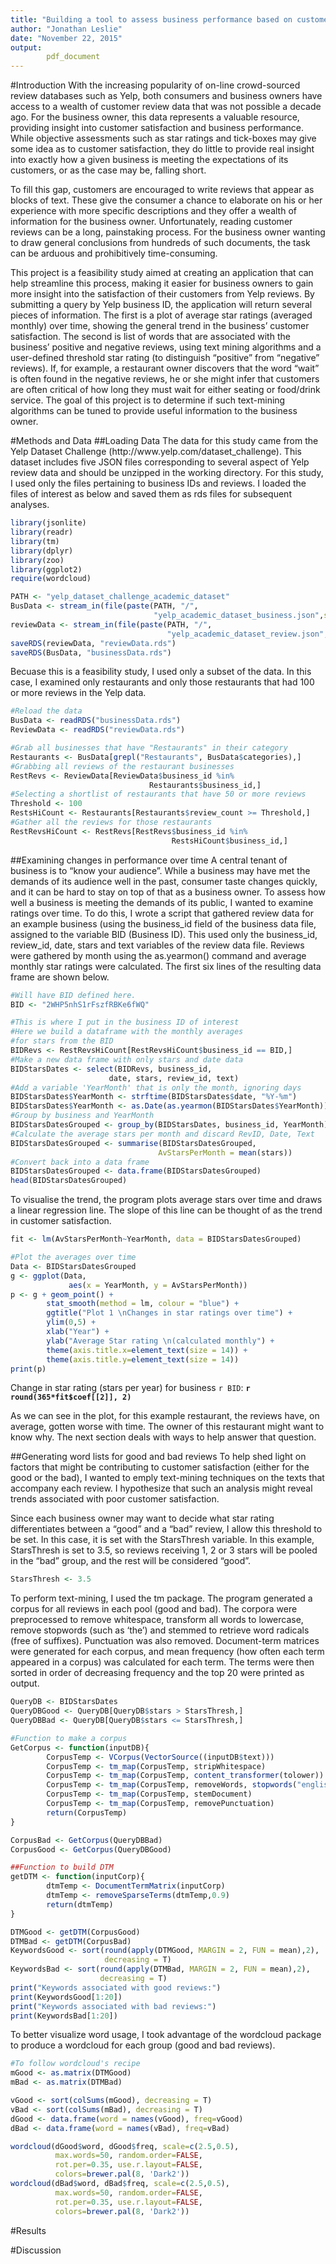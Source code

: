 ```yaml
---
title: "Building a tool to assess business performance based on customer reviews"
author: "Jonathan Leslie"
date: "November 22, 2015"
output: 
        pdf_document
---
```


#Introduction
With the increasing popularity of on-line crowd-sourced review databases such as Yelp, both consumers and business owners have access to a wealth of customer review data that was not possible a decade ago. For the business owner, this data represents a valuable resource, providing insight into customer satisfaction and business performance. While objective assessments such as star ratings and tick-boxes may give some idea as to customer satisfaction, they do little to provide real insight into exactly how a given business is meeting the expectations of its customers, or as the case may be, falling short. 

To fill this gap, customers are encouraged to write reviews that appear as blocks of text. These give the consumer a chance to elaborate on his or her experience with more specific descriptions and they offer a wealth of information for the business owner. Unfortunately, reading customer reviews can be a long, painstaking process. For the business owner wanting to draw general conclusions from hundreds of such documents, the task can be arduous and prohibitively time-consuming. 

This project is a feasibility study aimed at creating an application that can help streamline this process, making it easier for business owners to gain more insight into the satisfaction of their customers from Yelp reviews. By submitting a query by Yelp business ID, the application will return several pieces of information. The first is a plot of average star ratings (averaged monthly) over time, showing the general trend in the business’ customer satisfaction. The second is list of words that are associated with the business’ positive and negative reviews, using text mining algorithms and a user-defined threshold star rating (to distinguish “positive” from “negative” reviews). If, for example, a restaurant owner discovers that the word “wait” is often found in the negative reviews, he or she might infer that customers are often critical of how long they must wait for either seating or food/drink service. The goal of this project is to determine if such text-mining algorithms can be tuned to provide useful information to the business owner.

#Methods and Data
##Loading Data
The data for this study came from the Yelp Dataset Challenge (http://www.yelp.com/dataset_challenge). This dataset includes five JSON files corresponding to several aspect of Yelp review data and should be unzipped in the working directory. For this study, I used only the files pertaining to business IDs and reviews. I loaded the files of interest as below and saved them as rds files for subsequent analyses.
```r
library(jsonlite)
library(readr)
library(tm)
library(dplyr)
library(zoo)
library(ggplot2)
require(wordcloud)
```
```r
PATH <- "yelp_dataset_challenge_academic_dataset"
BusData <- stream_in(file(paste(PATH, "/",
                                "yelp_academic_dataset_business.json",sep = "")))
reviewData <- stream_in(file(paste(PATH, "/", 
                                   "yelp_academic_dataset_review.json", sep = "")))
saveRDS(reviewData, "reviewData.rds")
saveRDS(BusData, "businessData.rds")
```

Becuase this is a feasibility study, I used only a subset of the data. In this case, I examined only restaurants and only those restaurants that had 100 or more reviews in the Yelp data. 
```r
#Reload the data
BusData <- readRDS("businessData.rds")
ReviewData <- readRDS("reviewData.rds")

#Grab all businesses that have "Restaurants" in their category
Restaurants <- BusData[grepl("Restaurants", BusData$categories),]
#Grabbing all reviews of the restaurant businesses
RestRevs <- ReviewData[ReviewData$business_id %in% 
                               Restaurants$business_id,]
#Selecting a shortlist of restaurants that have 50 or more reviews
Threshold <- 100
RestsHiCount <- Restaurants[Restaurants$review_count >= Threshold,]
#Gather all the reviews for those restaurants
RestRevsHiCount <- RestRevs[RestRevs$business_id %in%
                                    RestsHiCount$business_id,]
```

##Examining changes in performance over time
A central tenant of business is to “know your audience”. While a business may have met the demands of its audience well in the past, consumer taste changes quickly, and it can be hard to stay on top of that as a business owner. To assess how well a business is meeting the demands of its public, I wanted to examine ratings over time. To do this, I wrote a script that gathered review data for an example business (using the business_id field of the business data file, assigned to the variable BID (Business ID). This used only the business_id, review_id, date, stars and text variables of the review data file. Reviews were gathered by month using the as.yearmon() command and average monthly star ratings were calculated. The first six lines of the resulting data frame are shown below.

```r
#Will have BID defined here.
BID <- "2WHP5nhS1rFszfRBKe6fWQ" 

#This is where I put in the business ID of interest
#Here we build a dataframe with the monthly averages
#for stars from the BID
BIDRevs <- RestRevsHiCount[RestRevsHiCount$business_id == BID,]
#Make a new data frame with only stars and date data
BIDStarsDates <- select(BIDRevs, business_id, 
                      date, stars, review_id, text)
#Add a variable 'YearMonth' that is only the month, ignoring days
BIDStarsDates$YearMonth <- strftime(BIDStarsDates$date, "%Y-%m")
BIDStarsDates$YearMonth <- as.Date(as.yearmon(BIDStarsDates$YearMonth))
#Group by business and YearMonth
BIDStarsDatesGrouped <- group_by(BIDStarsDates, business_id, YearMonth)
#Calculate the average stars per month and discard RevID, Date, Text
BIDStarsDatesGrouped <- summarise(BIDStarsDatesGrouped, 
                                 AvStarsPerMonth = mean(stars))
#Convert back into a data frame
BIDStarsDatesGrouped <- data.frame(BIDStarsDatesGrouped)
head(BIDStarsDatesGrouped)
```

To visualise the trend, the program plots average stars over time and draws a linear regression line. The slope of this line can be thought of as the trend in customer satisfaction.
```r
fit <- lm(AvStarsPerMonth~YearMonth, data = BIDStarsDatesGrouped)
```
```r
#Plot the averages over time
Data <- BIDStarsDatesGrouped
g <- ggplot(Data, 
             aes(x = YearMonth, y = AvStarsPerMonth))
p <- g + geom_point() + 
        stat_smooth(method = lm, colour = "blue") +
        ggtitle("Plot 1 \nChanges in star ratings over time") +
        ylim(0,5) +
        xlab("Year") +
        ylab("Average Star rating \n(calculated monthly") +
        theme(axis.title.x=element_text(size = 14)) +
        theme(axis.title.y=element_text(size = 14))
print(p)
```

Change in star rating (stars per year) for business `r BID`:  __`r round(365*fit$coef[[2]], 2)`__

As we can see in the plot, for this example restaurant, the reviews have, on average, gotten worse with time. The owner of this restaurant might want to know why. The next section deals with ways to help answer that question.

##Generating word lists for good and bad reviews
To help shed light on factors that might be contributing to customer satisfaction (either for the good or the bad), I wanted to emply text-mining techniques on the texts that accompany each review. I hypothesize that such an analysis might reveal trends associated with poor customer satisfaction.

Since each business owner may want to decide what star rating differentiates between a "good" and a "bad" review, I allow this threshold to be set. In this case, it is set with the StarsThresh variable. In this example, StarsThresh is set to 3.5, so reviews receiving 1, 2 or 3 stars will be pooled in the "bad" group, and the rest will be considered "good". 

```r
StarsThresh <- 3.5
```

To perform text-mining, I used the tm package. The program generated a corpus for all reviews in each pool (good and bad). The corpora were preprocessed to remove whitespace, transform all words to lowercase, remove stopwords (such as 'the') and stemmed to retrieve word radicals (free of suffixes). Punctuation was also removed. Document-term matrices were generated for each corpus, and mean frequency (how often each term appeared in a corpus) was calculated for each term. The terms were then sorted in order of decreasing frequency and the top 20 were printed as output.

```r
QueryDB <- BIDStarsDates
QueryDBGood <- QueryDB[QueryDB$stars > StarsThresh,]
QueryDBBad <- QueryDB[QueryDB$stars <= StarsThresh,]

#Function to make a corpus
GetCorpus <- function(inputDB){
        CorpusTemp <- VCorpus(VectorSource((inputDB$text)))
        CorpusTemp <- tm_map(CorpusTemp, stripWhitespace)
        CorpusTemp <- tm_map(CorpusTemp, content_transformer(tolower))
        CorpusTemp <- tm_map(CorpusTemp, removeWords, stopwords("english"))
        CorpusTemp <- tm_map(CorpusTemp, stemDocument) 
        CorpusTemp <- tm_map(CorpusTemp, removePunctuation)
        return(CorpusTemp)
}

CorpusBad <- GetCorpus(QueryDBBad)
CorpusGood <- GetCorpus(QueryDBGood)

##Function to build DTM
getDTM <- function(inputCorp){
        dtmTemp <- DocumentTermMatrix(inputCorp)
        dtmTemp <- removeSparseTerms(dtmTemp,0.9)
        return(dtmTemp)
}

DTMGood <- getDTM(CorpusGood)
DTMBad <- getDTM(CorpusBad)
KeywordsGood <- sort(round(apply(DTMGood, MARGIN = 2, FUN = mean),2),
                     decreasing = T)
KeywordsBad <- sort(round(apply(DTMBad, MARGIN = 2, FUN = mean),2),
                    decreasing = T)
print("Keywords associated with good reviews:")
print(KeywordsGood[1:20])
print("Keywords associated with bad reviews:")
print(KeywordsBad[1:20])
```

To better visualize word usage, I took advantage of the wordcloud package to produce a wordcloud for each group (good and bad reviews).   

```r
#To follow wordcloud's recipe
mGood <- as.matrix(DTMGood)
mBad <- as.matrix(DTMBad)

vGood <- sort(colSums(mGood), decreasing = T)
vBad <- sort(colSums(mBad), decreasing = T)
dGood <- data.frame(word = names(vGood), freq=vGood)
dBad <- data.frame(word = names(vBad), freq=vBad)

wordcloud(dGood$word, dGood$freq, scale=c(2.5,0.5), 
          max.words=50, random.order=FALSE, 
          rot.per=0.35, use.r.layout=FALSE, 
          colors=brewer.pal(8, 'Dark2'))
wordcloud(dBad$word, dBad$freq, scale=c(2.5,0.5), 
          max.words=50, random.order=FALSE, 
          rot.per=0.35, use.r.layout=FALSE, 
          colors=brewer.pal(8, 'Dark2'))
```


#Results

#Discussion

